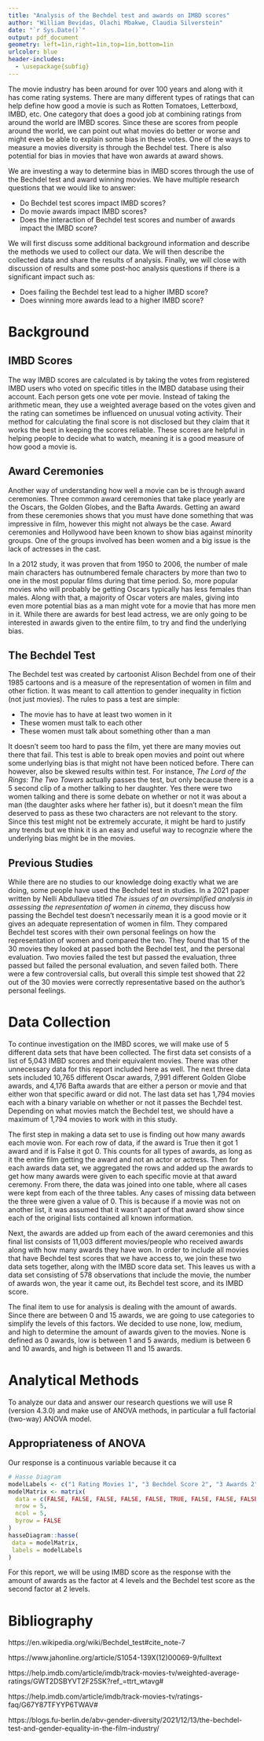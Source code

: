 ```yaml
---
title: "Analysis of the Bechdel test and awards on IMBD scores"
author: "William Bevidas, Olachi Mbakwe, Claudia Silverstein"
date: "`r Sys.Date()`"
output: pdf_document
geometry: left=1in,right=1in,top=1in,bottom=1in
urlcolor: blue
header-includes:
  - \usepackage{subfig}
---
```



The movie industry has been around for over 100 years and along with it has come
rating systems. There are many different types of ratings that can help define
how good a movie is such as Rotten Tomatoes, Letterboxd, IMBD, etc. One category
that does a good job at combining ratings from around the world are IMBD scores. 
Since these are scores from people around the world, we can point out what movies
do better or worse and might even be able to explain some bias in these votes.
One of the ways to measure a movies diversity is through the Bechdel test. There
is also potential for bias in movies that have won awards at award shows.  

We are investing a way to determine bias in IMBD scores through the use of the 
Bechdel test and award winning movies. We have multiple research questions that
we would like to answer:

- Do Bechdel test scores impact IMBD scores?
- Do movie awards impact IMBD scores?
- Does the interaction of Bechdel test scores and number of awards impact the
IMBD score?

We will first discuss some additional background information and describe the
methods we used to collect our data. We will then describe the collected data and
share the results of analysis. Finally, we will close with discussion of results and some post-hoc analysis questions if there is a significant impact such as:

- Does failing the Bechdel test lead to a higher IMBD score?
- Does winning more awards lead to a higher IMBD score?

# Background

## IMBD Scores

The way IMBD scores are calculated is by taking the votes from registered IMBD
users who voted on specific titles in the IMBD database using their account. 
Each person gets one vote per movie. Instead of taking the arithmetic mean,
they use a weighted average based on the votes given and the rating can 
sometimes be influenced on unusual voting activity. Their method for calculating
the final score is not disclosed but they claim that it works the best in
keeping the scores reliable. These scores are helpful in helping people to
decide what to watch, meaning it is a good measure of how good a movie is. 

## Award Ceremonies

Another way of understanding how well a movie can be is through award
ceremonies. Three common award ceremonies that take place yearly are the Oscars,
the Golden Globes, and the Bafta Awards. Getting an award from these ceremonies
shows that you must have done something that was impressive in film, however
this might not always be the case. Award ceremonies and Hollywood have been
known to show bias against minority groups. One of the groups involved has been
women and a big issue is the lack of actresses in the cast. 

In a 2012 study, it was proven that from 1950 to 2006, the number of male main
characters has outnumbered female characters by more than two to one in the most
popular films during that time period. So, more popular movies who will probably
be getting Oscars typically has less females than males. Along with that, a
majority of Oscar voters are males, giving into even more potential bias as a
man might vote for a movie that has more men in it. While there are awards for
best lead actress, we are only going to be interested in awards given to the
entire film, to try and find the underlying bias. 

## The Bechdel Test

The Bechdel test was created by cartoonist Alison Bechdel from one of their 1985
cartoons and is a measure of the representation of women in film and other
fiction. It was meant to call attention to gender inequality in fiction (not
just movies). The rules to pass a test are simple:

- The movie has to have at least two women in it
- These women must talk to each other
- These women must talk about something other than a man

It doesn't seem too hard to pass the film, yet there are many movies out there
that fail. This test is able to break open movies and point out where some
underlying bias is that might not have been noticed before. There can however,
also be skewed results within test. For instance, *The Lord of the Rings: The Two Towers* 
actually passes the test, but only because there is a 5 second clip of a mother
talking to her daughter. Yes there were two women talking and there is some
debate on whether or not it was about a man (the daughter asks where her father
is), but it doesn't mean the film deserved to pass as these two characters are
not relevant to the story. Since this test might not be extremely accurate, it
might be hard to justify any trends but we think it is an easy and useful way 
to recognzie where the underlying bias might be in the movies. 


## Previous Studies

While there are no studies to our knowledge doing exactly what we are doing,
some people have used the Bechdel test in studies. In a 2021 paper written by
Nelli Abdullaeva titled *The issues of an oversimplified analysis in assessing the representation of women in cinema*, they discuss how passing the Bechdel 
test doesn't necessarily mean it is a good movie or it gives an adequate
representation of women in film. They compared Bechdel test scores with their 
own personal feelings on how the representation of women and compared the two. 
They found that 15 of the 30 movies they looked at passed both the Bechdel 
test, and the personal evaluation. Two movies failed the test but passed the 
evaluation, three passed but failed the personal evaluation, and seven failed 
both. There were a few controversial calls, but overall this simple test showed
that 22 out of the 30 movies were correctly representative based on the 
author's personal feelings. 

# Data Collection

To continue investigation on the IMBD scores, we will make use of 5 different
data sets that have been collected. The first data set consists of a list of 
5,043 IMBD scores and their equivalent movies. There was other unnecessary data
for this report included here as well. The next three data sets included 10,765
different Oscar awards, 7,991 different Golden Globe awards, and 4,176 Bafta
awards that are either a person or movie and that either won that specific
award or did not. The last data set has 1,794 movies each with a binary 
variable on whether or not it passes the Bechdel test. Depending on what movies
match the Bechdel test, we should have a maximum of 1,794 movies to work with
in this study. 

The first step in making a data set to use is finding out how many awards each 
movie won. For each row of data, if the award is True then it got 1 award and 
if is False it got 0. This counts for all types of awards, as long as it
the entire film getting the award and not an actor or actress. Then for each
awards data set, we aggregated the rows and added up the awards to get how many
awards were given to each specific movie at that award ceremony. From there,
the data was joined into one table, where all cases were kept from each of the
three tables. Any cases of missing data between the three were given a value of
0. This is because if a movie was not on another list, it was assumed that it 
wasn't apart of that award show since each of the original lists contained all known information. 

Next, the awards are added up from each of the award ceremonies and this final
list consists of 11,003 different movies/people who received awards along with
how many awards they have won. In order to include all movies that have Bechdel
test scores that we have access to, we join these two data sets together, along
with the IMBD score data set. This leaves us with a data set consisting of 
578 observations that include the movie, the number of awards won, the year it 
came out, its Bechdel test score, and its IMBD score. 

The final item to use for analysis is dealing with the amount of awards. Since
there are between 0 and 15 awards, we are going to use categories to simplify the
levels of this factors. We decided to use none, low, medium, and high to determine
the amount of awards given to the movies. None is defined as 0 awards, low is 
between 1 and 5 awards, medium is between 6 and 10 awards, and high is between
11 and 15 awards. 

# Analytical Methods

To analyze our data and answer our research questions we will use R (version 4.3.0)
and make use of ANOVA methods, in particular a full factorial (two-way) ANOVA model.

## Appropriateness of ANOVA

Our response is a continuous variable because it ca

```r
# Hasse Diagram
modelLabels <- c("1 Rating Movies 1", "3 Bechdel Score 2", "3 Awards 2", "9 Bechdel Score × Awards 4", "578 Movies 569")
modelMatrix <- matrix(
  data = c(FALSE, FALSE, FALSE, FALSE, FALSE, TRUE, FALSE, FALSE, FALSE, FALSE, TRUE, FALSE, FALSE, FALSE, FALSE, TRUE, TRUE, TRUE, FALSE, FALSE, TRUE, TRUE, TRUE, TRUE, FALSE),
  nrow = 5,
  ncol = 5,
  byrow = FALSE
)
hasseDiagram::hasse(
 data = modelMatrix,
 labels = modelLabels
)
```


For this report, we will be using IMBD score as the response with the amount of
awards as the factor at 4 levels and the Bechdel test score as the second factor
at 2 levels. 

# Bibliography

https://en.wikipedia.org/wiki/Bechdel_test#cite_note-7

https://www.jahonline.org/article/S1054-139X(12)00069-9/fulltext

https://help.imdb.com/article/imdb/track-movies-tv/weighted-average-ratings/GWT2DSBYVT2F25SK?ref_=ttrt_wtavg#

https://help.imdb.com/article/imdb/track-movies-tv/ratings-faq/G67Y87TFYYP6TWAV#

https://blogs.fu-berlin.de/abv-gender-diversity/2021/12/13/the-bechdel-test-and-gender-equality-in-the-film-industry/




